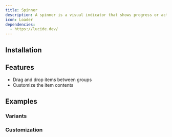 ```yaml
---
title: Spinner
description: A spinner is a visual indicator that shows progress or activity.
icon: Loader
dependencies:
  - https://lucide.dev/
---
```


<Preview path="spinner" />

## Installation

<Installer packageName="spinner" />

## Features

- Drag and drop items between groups
- Customize the item contents

## Examples

### Variants

<Preview path="spinner-variants" />

### Customization

<Preview path="spinner-customization" />
